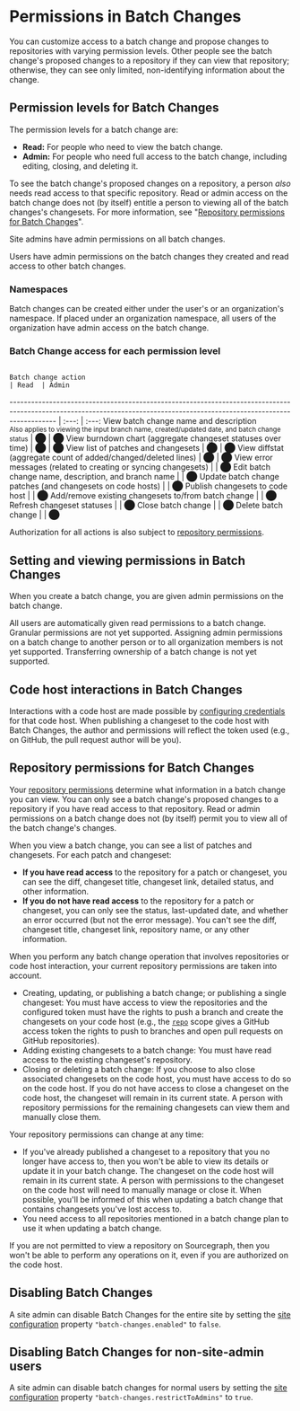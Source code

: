 # Permissions in Batch Changes

You can customize access to a batch change and propose changes to repositories with varying permission levels. Other people see the batch change's proposed changes to a repository if they can view that repository; otherwise, they can see only limited, non-identifying information about the change.

## Permission levels for Batch Changes

The permission levels for a batch change are:

- **Read:** For people who need to view the batch change.
- **Admin:** For people who need full access to the batch change, including editing, closing, and deleting it.

To see the batch change's proposed changes on a repository, a person *also* needs read access to that specific repository. Read or admin access on the batch change does not (by itself) entitle a person to viewing all of the batch changes's changesets. For more information, see "[Repository permissions for Batch Changes](#repository-permissions-for-batch-changes)".

Site admins have admin permissions on all batch changes.

Users have admin permissions on the batch changes they created and read access to other batch changes.

### Namespaces

Batch changes can be created either under the user's or an organization's namespace. If placed under an organization namespace, all users of the organization have admin access on the batch change.

### Batch Change access for each permission level

                                                                           Batch change action                                                                            | Read  | Admin
------------------------------------------------------------------------------------------------------------------------------------------------------------------------- | :---: | :---:
View batch change name and description<br/><small class="text-muted">Also applies to viewing the input branch name, created/updated date, and batch change status</small> |   ⬤   |   ⬤
View burndown chart (aggregate changeset statuses over time)                                                                                                              |   ⬤   |   ⬤
View list of patches and changesets                                                                                                                                       |   ⬤   |   ⬤
View diffstat (aggregate count of added/changed/deleted lines)                                                                                                            |   ⬤   |   ⬤
View error messages (related to creating or syncing changesets)                                                                                                           |       |   ⬤
Edit batch change name, description, and branch name                                                                                                                      |       |   ⬤
Update batch change patches (and changesets on code hosts)                                                                                                                |       |   ⬤
Publish changesets to code host                                                                                                                                           |       |   ⬤
Add/remove existing changesets to/from batch change                                                                                                                       |       |   ⬤
Refresh changeset statuses                                                                                                                                                |       |   ⬤
Close batch change                                                                                                                                                        |       |   ⬤
Delete batch change                                                                                                                                                       |       |   ⬤

Authorization for all actions is also subject to [repository permissions](#repository-permissions-for-batch-changes).

## Setting and viewing permissions in Batch Changes

When you create a batch change, you are given admin permissions on the batch change.

All users are automatically given read permissions to a batch change. Granular permissions are not yet supported. Assigning admin permissions on a batch change to another person or to all organization members is not yet supported. Transferring ownership of a batch change is not yet supported.

## Code host interactions in Batch Changes

Interactions with a code host are made possible by [configuring credentials](../how-tos/configuring_credentials.md) for that code host. When publishing a changeset to the code host with Batch Changes, the author and permissions will reflect the token used (e.g., on GitHub, the pull request author will be you).

## Repository permissions for Batch Changes

Your [repository permissions](../../../admin/permissions/index.md) determine what information in a batch change you can view. You can only see a batch change's proposed changes to a repository if you have read access to that repository. Read or admin permissions on a batch change does not (by itself) permit you to view all of the batch change's changes.

When you view a batch change, you can see a list of patches and changesets. For each patch and changeset:

- **If you have read access** to the repository for a patch or changeset, you can see the diff, changeset title, changeset link, detailed status, and other information.
- **If you do not have read access** to the repository for a patch or changeset, you can only see the status, last-updated date, and whether an error occurred (but not the error message). You can't see the diff, changeset title, changeset link, repository name, or any other information.

When you perform any batch change operation that involves repositories or code host interaction, your current repository permissions are taken into account.

- Creating, updating, or publishing a batch change; or publishing a single changeset: You must have access to view the repositories and the configured token must have the rights to push a branch and create the changesets on your code host (e.g., the [```repo```](https://docs.github.com/en/developers/apps/building-oauth-apps/scopes-for-oauth-apps#available-scopes) scope gives a GitHub access token the rights to push to branches and open pull requests on GitHub repositories).
- Adding existing changesets to a batch change: You must have read access to the existing changeset's repository.
- Closing or deleting a batch change: If you choose to also close associated changesets on the code host, you must have access to do so on the code host. If you do not have access to close a changeset on the code host, the changeset will remain in its current state. A person with repository permissions for the remaining changesets can view them and manually close them.

Your repository permissions can change at any time:

- If you've already published a changeset to a repository that you no longer have access to, then you won't be able to view its details or update it in your batch change. The changeset on the code host will remain in its current state. A person with permissions to the changeset on the code host will need to manually manage or close it. When possible, you'll be informed of this when updating a batch change that contains changesets you've lost access to.
- You need access to all repositories mentioned in a batch change plan to use it when updating a batch change.

If you are not permitted to view a repository on Sourcegraph, then you won't be able to perform any operations on it, even if you are authorized on the code host.

## Disabling Batch Changes

A site admin can disable Batch Changes for the entire site by setting the [site configuration](../../../admin/config/site_config.md) property `"batch-changes.enabled"` to `false`.

## Disabling Batch Changes for non-site-admin users

A site admin can disable batch changes for normal users by setting the [site configuration](../../../admin/config/site_config.md) property `"batch-changes.restrictToAdmins"` to `true`.

